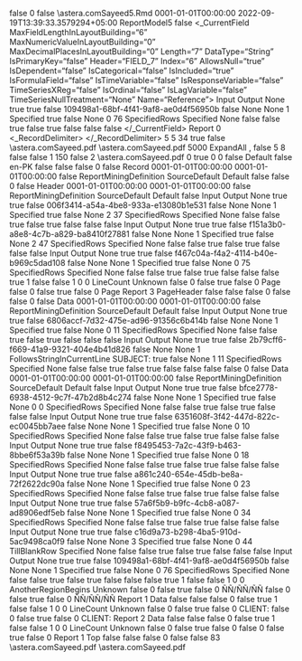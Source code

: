 ﻿<?xml version="1.0" encoding="utf-8"?>
<UdDocument xmlns:xsi="http://www.w3.org/2001/XMLSchema-instance" xmlns:xsd="http://www.w3.org/2001/XMLSchema" ProductVersion="9.0.0.1271">
  <IsFolder>false</IsFolder>
  <Id>0</Id>
  <IsNewRecord>false</IsNewRecord>
  <Name>\\astera.com\share\general\Sadia Sayeed\FieldVerification\IgnoreVerificationForField\ReportModel5.Rmd</Name>
  <Description />
  <CreateDtTm>0001-01-01T00:00:00</CreateDtTm>
  <UpdateDtTm>2022-09-19T13:39:33.3579294+05:00</UpdateDtTm>
  <CatalogInfo>
    <Name>ReportModel5</Name>
    <PublishToCatalog>false</PublishToCatalog>
  </CatalogInfo>
  <_CurrentField MaxFieldLengthInLayoutBuilding="6" MaxNumericValueInLayoutBuilding="0" MaxDecimalPlacesInLayoutBuilding="0" Length="7" DataType="String" IsPrimaryKey="false" Header="FIELD_7" Index="6" AllowsNull="true" IsDependent="false" IsCategorical="false" IsIncluded="true" IsFormulaField="false" IsTimeVariable="false" IsResponseVariable="false" TimeSeriesXReg="false" IsOrdinal="false" IsLagVariable="false" TimeSeriesNullTreatment="None" Name="Reference">
    <FieldRoles>Input Output</FieldRoles>
    <RegressionType>None</RegressionType>
    <IsInput>true</IsInput>
    <IsOutput>true</IsOutput>
    <IsVariable>false</IsVariable>
    <UniqueId>109498a1-68bf-4f41-9af8-ae0d4f56950b</UniqueId>
    <HasCollections>false</HasCollections>
    <CompositeType>None</CompositeType>
    <CompositeComponentType>None</CompositeComponentType>
    <LineCount>1</LineCount>
    <PositionType>Specified</PositionType>
    <CaseSensitiveMatch>true</CaseSensitiveMatch>
    <RegularExpressionMatch>false</RegularExpressionMatch>
    <FieldLabelPosition>None</FieldLabelPosition>
    <StartLine>0</StartLine>
    <StartColumn>76</StartColumn>
    <VerticalSizeType>SpecifiedRows</VerticalSizeType>
    <LengthType>Specified</LengthType>
    <ValueIfNull>None</ValueIfNull>
    <RemoveTextQualifier>false</RemoveTextQualifier>
    <RemoveExtraSpacesInsideText>false</RemoveExtraSpacesInsideText>
    <RemoveLeadingSpaces>true</RemoveLeadingSpaces>
    <SpecificCharactersToBeRemoved />
    <RemoveSpecificCharacters>false</RemoveSpecificCharacters>
    <RemoveTrailingSpaces>true</RemoveTrailingSpaces>
    <RemoveAllwhiteSpaces>false</RemoveAllwhiteSpaces>
    <RemovePunctuations>false</RemovePunctuations>
    <IsCalculated>false</IsCalculated>
  </_CurrentField>
  <ExportTables />
  <Options>
    <ContentType>Report</ContentType>
    <FontSize>0</FontSize>
    <_RecordDelimiter>&#xD;
</_RecordDelimiter>
    <AddSpaceBetweenExcelColumns>5</AddSpaceBetweenExcelColumns>
    <NumberOfBlankLinesForExcelEof>5</NumberOfBlankLinesForExcelEof>
    <QuoteChar>34</QuoteChar>
    <DateFormats />
    <PatternsCaseSensitive>true</PatternsCaseSensitive>
    <Looping>false</Looping>
    <SourceDirectoryForLooping>
      <Path />
      <UncPath />
    </SourceDirectoryForLooping>
    <SampleFilePath>
      <Path>\\astera.com\share\general\Sadia Sayeed\FieldVerification\SourceFiles\Client.pdf</Path>
      <UncPath>\\astera.com\share\general\Sadia Sayeed\FieldVerification\SourceFiles\Client.pdf</UncPath>
    </SampleFilePath>
    <SampleLineCount>5000</SampleLineCount>
    <OutliningType>ExpandAll</OutliningType>
    <FieldDelimiter>,</FieldDelimiter>
    <RecordDelimiter>&#xD;
</RecordDelimiter>
    <RemoveBlankLines>false</RemoveBlankLines>
    <BlankLinesForEof>5</BlankLinesForEof>
    <TabSize>8</TabSize>
    <PdfOptions>
      <NeedsOCR>false</NeedsOCR>
      <ConvertingOCR>false</ConvertingOCR>
      <OCRScaleFactor>1</OCRScaleFactor>
      <MinPPI>150</MinPPI>
      <RefreshOnNextRun>false</RefreshOnNextRun>
      <OCRResolution>2</OCRResolution>
      <PreviousReportPath>\\astera.com\share\general\Sadia Sayeed\FieldVerification\SourceFiles\Client.pdf</PreviousReportPath>
      <ScalingFactor>0</ScalingFactor>
      <MaintainOriginalLayout>true</MaintainOriginalLayout>
      <StartPage>0</StartPage>
      <EndPage>0</EndPage>
      <filterPages>false</filterPages>
      <OwnerPassword />
      <UserPassword />
    </PdfOptions>
    <ReportStyle>Default</ReportStyle>
    <MaintainLocale>false</MaintainLocale>
    <Culture>en-PK</Culture>
    <CalculateFields>false</CalculateFields>
    <checkBoxUseOcr>false</checkBoxUseOcr>
  </Options>
  <ReportLayout IsHierarchicalFile="false">
    <IsFolder>false</IsFolder>
    <Id>0</Id>
    <IsNewRecord>false</IsNewRecord>
    <Name>Record</Name>
    <Description />
    <CreateDtTm>0001-01-01T00:00:00</CreateDtTm>
    <UpdateDtTm>0001-01-01T00:00:00</UpdateDtTm>
    <IsSharedLayout>false</IsSharedLayout>
    <LayoutBuildingOptions>
      <RecordType>ReportMiningDefinition</RecordType>
      <LayoutBuildingDefaultMode>SourceDefault</LayoutBuildingDefaultMode>
      <LayoutBuildingProcess>Default</LayoutBuildingProcess>
    </LayoutBuildingOptions>
    <SuppressLayoutBuilding>false</SuppressLayoutBuilding>
    <Fields />
    <Children />
    <Referenced>
      <BaseLayout xsi:type="ReportLayout" IsHierarchicalFile="false">
        <IsFolder>false</IsFolder>
        <Id>0</Id>
        <IsNewRecord>false</IsNewRecord>
        <Name>Header</Name>
        <Description />
        <CreateDtTm>0001-01-01T00:00:00</CreateDtTm>
        <UpdateDtTm>0001-01-01T00:00:00</UpdateDtTm>
        <IsSharedLayout>false</IsSharedLayout>
        <LayoutBuildingOptions>
          <RecordType>ReportMiningDefinition</RecordType>
          <LayoutBuildingDefaultMode>SourceDefault</LayoutBuildingDefaultMode>
          <LayoutBuildingProcess>Default</LayoutBuildingProcess>
        </LayoutBuildingOptions>
        <SuppressLayoutBuilding>false</SuppressLayoutBuilding>
        <Fields>
          <ReportLayoutField MaxFieldLengthInLayoutBuilding="8" MaxNumericValueInLayoutBuilding="0" MaxDecimalPlacesInLayoutBuilding="0" Length="9" DataType="Date" IsPrimaryKey="false" Header="FIELD_3" Index="0" AllowsNull="true" IsDependent="false" IsCategorical="false" IsIncluded="true" IsFormulaField="false" IsTimeVariable="false" IsResponseVariable="false" TimeSeriesXReg="false" IsOrdinal="false" IsLagVariable="false" TimeSeriesNullTreatment="None" Name="StartDate">
            <FieldRoles>Input Output</FieldRoles>
            <RegressionType>None</RegressionType>
            <IsInput>true</IsInput>
            <IsOutput>true</IsOutput>
            <IsVariable>false</IsVariable>
            <UniqueId>006f3414-a54a-4be8-933a-e13080b1e531</UniqueId>
            <HasCollections>false</HasCollections>
            <CompositeType>None</CompositeType>
            <CompositeComponentType>None</CompositeComponentType>
            <LineCount>1</LineCount>
            <PositionType>Specified</PositionType>
            <CaseSensitiveMatch>true</CaseSensitiveMatch>
            <RegularExpressionMatch>false</RegularExpressionMatch>
            <FieldLabelPosition>None</FieldLabelPosition>
            <StartLine>2</StartLine>
            <StartColumn>37</StartColumn>
            <VerticalSizeType>SpecifiedRows</VerticalSizeType>
            <LengthType>Specified</LengthType>
            <ValueIfNull>None</ValueIfNull>
            <RemoveTextQualifier>false</RemoveTextQualifier>
            <RemoveExtraSpacesInsideText>false</RemoveExtraSpacesInsideText>
            <RemoveLeadingSpaces>true</RemoveLeadingSpaces>
            <SpecificCharactersToBeRemoved />
            <RemoveSpecificCharacters>false</RemoveSpecificCharacters>
            <RemoveTrailingSpaces>true</RemoveTrailingSpaces>
            <RemoveAllwhiteSpaces>false</RemoveAllwhiteSpaces>
            <RemovePunctuations>false</RemovePunctuations>
            <IsCalculated>false</IsCalculated>
          </ReportLayoutField>
          <ReportLayoutField MaxFieldLengthInLayoutBuilding="8" MaxNumericValueInLayoutBuilding="0" MaxDecimalPlacesInLayoutBuilding="0" Length="9" DataType="String" IsPrimaryKey="false" Header="FIELD_4" Index="1" AllowsNull="true" IsDependent="false" IsCategorical="false" IsIncluded="true" IsFormulaField="false" IsTimeVariable="false" IsResponseVariable="false" TimeSeriesXReg="false" IsOrdinal="false" IsLagVariable="false" TimeSeriesNullTreatment="None" Name="EndDate">
            <FieldRoles>Input Output</FieldRoles>
            <RegressionType>None</RegressionType>
            <IsInput>true</IsInput>
            <IsOutput>true</IsOutput>
            <IsVariable>false</IsVariable>
            <UniqueId>f151a3b0-a8e8-4c7b-a829-ba8410f27881</UniqueId>
            <HasCollections>false</HasCollections>
            <CompositeType>None</CompositeType>
            <CompositeComponentType>None</CompositeComponentType>
            <LineCount>1</LineCount>
            <PositionType>Specified</PositionType>
            <CaseSensitiveMatch>true</CaseSensitiveMatch>
            <RegularExpressionMatch>false</RegularExpressionMatch>
            <FieldLabelPosition>None</FieldLabelPosition>
            <StartLine>2</StartLine>
            <StartColumn>47</StartColumn>
            <VerticalSizeType>SpecifiedRows</VerticalSizeType>
            <LengthType>Specified</LengthType>
            <ValueIfNull>None</ValueIfNull>
            <RemoveTextQualifier>false</RemoveTextQualifier>
            <RemoveExtraSpacesInsideText>false</RemoveExtraSpacesInsideText>
            <RemoveLeadingSpaces>true</RemoveLeadingSpaces>
            <SpecificCharactersToBeRemoved />
            <RemoveSpecificCharacters>false</RemoveSpecificCharacters>
            <RemoveTrailingSpaces>true</RemoveTrailingSpaces>
            <RemoveAllwhiteSpaces>false</RemoveAllwhiteSpaces>
            <RemovePunctuations>false</RemovePunctuations>
            <IsCalculated>false</IsCalculated>
          </ReportLayoutField>
          <ReportLayoutField MaxFieldLengthInLayoutBuilding="7" MaxNumericValueInLayoutBuilding="0" MaxDecimalPlacesInLayoutBuilding="0" Length="6" DataType="String" IsPrimaryKey="false" Header="FIELD_3" Index="2" AllowsNull="true" IsDependent="false" IsCategorical="false" IsIncluded="true" IsFormulaField="false" IsTimeVariable="false" IsResponseVariable="false" TimeSeriesXReg="false" IsOrdinal="false" IsLagVariable="false" TimeSeriesNullTreatment="None" Name="PageNumber">
            <FieldRoles>Input Output</FieldRoles>
            <RegressionType>None</RegressionType>
            <IsInput>true</IsInput>
            <IsOutput>true</IsOutput>
            <IsVariable>false</IsVariable>
            <UniqueId>f467c04a-f4a2-4114-b40e-b969c5dad108</UniqueId>
            <HasCollections>false</HasCollections>
            <CompositeType>None</CompositeType>
            <CompositeComponentType>None</CompositeComponentType>
            <LineCount>1</LineCount>
            <PositionType>Specified</PositionType>
            <CaseSensitiveMatch>true</CaseSensitiveMatch>
            <RegularExpressionMatch>false</RegularExpressionMatch>
            <FieldLabelPosition>None</FieldLabelPosition>
            <StartLine>0</StartLine>
            <StartColumn>75</StartColumn>
            <VerticalSizeType>SpecifiedRows</VerticalSizeType>
            <LengthType>Specified</LengthType>
            <ValueIfNull>None</ValueIfNull>
            <RemoveTextQualifier>false</RemoveTextQualifier>
            <RemoveExtraSpacesInsideText>false</RemoveExtraSpacesInsideText>
            <RemoveLeadingSpaces>true</RemoveLeadingSpaces>
            <SpecificCharactersToBeRemoved />
            <RemoveSpecificCharacters>false</RemoveSpecificCharacters>
            <RemoveTrailingSpaces>true</RemoveTrailingSpaces>
            <RemoveAllwhiteSpaces>false</RemoveAllwhiteSpaces>
            <RemovePunctuations>false</RemovePunctuations>
            <IsCalculated>false</IsCalculated>
          </ReportLayoutField>
        </Fields>
        <Children />
        <Referenced />
        <ValidationRules />
        <autoLayoutFields>
          <RegionContainsHeader>true</RegionContainsHeader>
          <HeaderSpanOver>1</HeaderSpanOver>
          <IsAutoGenerated>false</IsAutoGenerated>
          <IsAutoCreateField>false</IsAutoCreateField>
          <NoOfSelectedLines>1</NoOfSelectedLines>
          <RegionNumber>0</RegionNumber>
          <StartingLineNumber>0</StartingLineNumber>
          <PreservedFieldNameIndexes />
          <PreservedFieldNames />
        </autoLayoutFields>
        <EndType>LineCount</EndType>
        <RegionFormat>Unknown</RegionFormat>
        <Patterns>
          <LinePatternBase xsi:type="LinePattern">
            <IsCaseSensitiveMatch>false</IsCaseSensitiveMatch>
            <ApplyToLine>0</ApplyToLine>
            <IsRegEx>false</IsRegEx>
            <FloatFields>true</FloatFields>
            <IsFloatingPattern>false</IsFloatingPattern>
            <LineLength>0</LineLength>
            <PatternText>                                                                           Page    </PatternText>
          </LinePatternBase>
        </Patterns>
        <Pattern xsi:type="LinePattern">
          <IsCaseSensitiveMatch>false</IsCaseSensitiveMatch>
          <ApplyToLine>0</ApplyToLine>
          <IsRegEx>false</IsRegEx>
          <FloatFields>true</FloatFields>
          <IsFloatingPattern>false</IsFloatingPattern>
          <LineLength>0</LineLength>
          <PatternText>                                                                           Page    </PatternText>
        </Pattern>
        <ContentType>Report</ContentType>
        <LineCount>3</LineCount>
        <RegionType>PageHeader</RegionType>
        <IsContainer>false</IsContainer>
        <IsOverlappedContainer>false</IsOverlappedContainer>
        <FieldPositionsMayBeOff>false</FieldPositionsMayBeOff>
        <patternRegionEnd />
        <MaxFieldStartAdjustment>0</MaxFieldStartAdjustment>
        <IsMultiColumnRegion>false</IsMultiColumnRegion>
        <RegionColumnStarts />
      </BaseLayout>
      <BaseLayout xsi:type="ReportLayout" IsHierarchicalFile="false">
        <IsFolder>false</IsFolder>
        <Id>0</Id>
        <IsNewRecord>false</IsNewRecord>
        <Name>Data</Name>
        <Description />
        <CreateDtTm>0001-01-01T00:00:00</CreateDtTm>
        <UpdateDtTm>0001-01-01T00:00:00</UpdateDtTm>
        <IsSharedLayout>false</IsSharedLayout>
        <LayoutBuildingOptions>
          <RecordType>ReportMiningDefinition</RecordType>
          <LayoutBuildingDefaultMode>SourceDefault</LayoutBuildingDefaultMode>
          <LayoutBuildingProcess>Default</LayoutBuildingProcess>
        </LayoutBuildingOptions>
        <SuppressLayoutBuilding>false</SuppressLayoutBuilding>
        <Fields>
          <ReportLayoutField MaxFieldLengthInLayoutBuilding="21" MaxNumericValueInLayoutBuilding="0" MaxDecimalPlacesInLayoutBuilding="0" Length="21" DataType="String" IsPrimaryKey="false" Header="FIELD_1" Index="0" AllowsNull="true" IsDependent="false" IsCategorical="false" IsIncluded="true" IsFormulaField="false" IsTimeVariable="false" IsResponseVariable="false" TimeSeriesXReg="false" IsOrdinal="false" IsLagVariable="false" TimeSeriesNullTreatment="None" Name="ClientName">
            <FieldRoles>Input Output</FieldRoles>
            <RegressionType>None</RegressionType>
            <IsInput>true</IsInput>
            <IsOutput>true</IsOutput>
            <IsVariable>false</IsVariable>
            <UniqueId>6806accf-7d32-475e-ad96-91356c6b414b</UniqueId>
            <HasCollections>false</HasCollections>
            <CompositeType>None</CompositeType>
            <CompositeComponentType>None</CompositeComponentType>
            <LineCount>1</LineCount>
            <PositionType>Specified</PositionType>
            <CaseSensitiveMatch>true</CaseSensitiveMatch>
            <RegularExpressionMatch>false</RegularExpressionMatch>
            <FieldLabelPosition>None</FieldLabelPosition>
            <StartLine>0</StartLine>
            <StartColumn>11</StartColumn>
            <VerticalSizeType>SpecifiedRows</VerticalSizeType>
            <LengthType>Specified</LengthType>
            <ValueIfNull>None</ValueIfNull>
            <RemoveTextQualifier>false</RemoveTextQualifier>
            <RemoveExtraSpacesInsideText>false</RemoveExtraSpacesInsideText>
            <RemoveLeadingSpaces>true</RemoveLeadingSpaces>
            <SpecificCharactersToBeRemoved />
            <RemoveSpecificCharacters>false</RemoveSpecificCharacters>
            <RemoveTrailingSpaces>true</RemoveTrailingSpaces>
            <RemoveAllwhiteSpaces>false</RemoveAllwhiteSpaces>
            <RemovePunctuations>false</RemovePunctuations>
            <IsCalculated>false</IsCalculated>
          </ReportLayoutField>
          <ReportLayoutField MaxFieldLengthInLayoutBuilding="36" MaxNumericValueInLayoutBuilding="0" MaxDecimalPlacesInLayoutBuilding="0" Length="36" DataType="String" IsPrimaryKey="false" Header="FIELD_2" Index="1" AllowsNull="true" IsDependent="false" IsCategorical="false" IsIncluded="true" IsFormulaField="false" IsTimeVariable="false" IsResponseVariable="false" TimeSeriesXReg="false" IsOrdinal="false" IsLagVariable="false" TimeSeriesNullTreatment="None" Name="Subject">
            <FieldRoles>Input Output</FieldRoles>
            <RegressionType>None</RegressionType>
            <IsInput>true</IsInput>
            <IsOutput>true</IsOutput>
            <IsVariable>false</IsVariable>
            <UniqueId>2b79cff6-f669-41a9-9321-404e4b41d826</UniqueId>
            <HasCollections>false</HasCollections>
            <CompositeType>None</CompositeType>
            <CompositeComponentType>None</CompositeComponentType>
            <LineCount>1</LineCount>
            <PositionType>FollowsStringInCurrentLine</PositionType>
            <PrecedingString>SUBJECT:</PrecedingString>
            <CaseSensitiveMatch>true</CaseSensitiveMatch>
            <RegularExpressionMatch>false</RegularExpressionMatch>
            <FieldLabelPosition>None</FieldLabelPosition>
            <StartLine>1</StartLine>
            <StartColumn>11</StartColumn>
            <VerticalSizeType>SpecifiedRows</VerticalSizeType>
            <LengthType>Specified</LengthType>
            <ValueIfNull>None</ValueIfNull>
            <RemoveTextQualifier>false</RemoveTextQualifier>
            <RemoveExtraSpacesInsideText>false</RemoveExtraSpacesInsideText>
            <RemoveLeadingSpaces>true</RemoveLeadingSpaces>
            <SpecificCharactersToBeRemoved />
            <RemoveSpecificCharacters>false</RemoveSpecificCharacters>
            <RemoveTrailingSpaces>true</RemoveTrailingSpaces>
            <RemoveAllwhiteSpaces>false</RemoveAllwhiteSpaces>
            <RemovePunctuations>false</RemovePunctuations>
            <IsCalculated>false</IsCalculated>
          </ReportLayoutField>
        </Fields>
        <Children>
          <BaseLayout xsi:type="ReportLayout" IsHierarchicalFile="false">
            <IsFolder>false</IsFolder>
            <Id>0</Id>
            <IsNewRecord>false</IsNewRecord>
            <Name>Data</Name>
            <Description />
            <CreateDtTm>0001-01-01T00:00:00</CreateDtTm>
            <UpdateDtTm>0001-01-01T00:00:00</UpdateDtTm>
            <IsSharedLayout>false</IsSharedLayout>
            <LayoutBuildingOptions>
              <RecordType>ReportMiningDefinition</RecordType>
              <LayoutBuildingDefaultMode>SourceDefault</LayoutBuildingDefaultMode>
              <LayoutBuildingProcess>Default</LayoutBuildingProcess>
            </LayoutBuildingOptions>
            <SuppressLayoutBuilding>false</SuppressLayoutBuilding>
            <Fields>
              <ReportLayoutField MaxFieldLengthInLayoutBuilding="8" MaxNumericValueInLayoutBuilding="0" MaxDecimalPlacesInLayoutBuilding="0" Length="8" DataType="String" IsPrimaryKey="false" Header="FIELD_1" Index="0" AllowsNull="true" IsDependent="false" IsCategorical="false" IsIncluded="true" IsFormulaField="false" IsTimeVariable="false" IsResponseVariable="false" TimeSeriesXReg="false" IsOrdinal="false" IsLagVariable="false" TimeSeriesNullTreatment="None" Name="Date">
                <FieldRoles>Input Output</FieldRoles>
                <RegressionType>None</RegressionType>
                <IsInput>true</IsInput>
                <IsOutput>true</IsOutput>
                <IsVariable>false</IsVariable>
                <UniqueId>bfce2778-6938-4512-9c7f-47b2d8b4c274</UniqueId>
                <HasCollections>false</HasCollections>
                <CompositeType>None</CompositeType>
                <CompositeComponentType>None</CompositeComponentType>
                <LineCount>1</LineCount>
                <PositionType>Specified</PositionType>
                <CaseSensitiveMatch>true</CaseSensitiveMatch>
                <RegularExpressionMatch>false</RegularExpressionMatch>
                <FieldLabelPosition>None</FieldLabelPosition>
                <StartLine>0</StartLine>
                <StartColumn>0</StartColumn>
                <VerticalSizeType>SpecifiedRows</VerticalSizeType>
                <LengthType>Specified</LengthType>
                <ValueIfNull>None</ValueIfNull>
                <RemoveTextQualifier>false</RemoveTextQualifier>
                <RemoveExtraSpacesInsideText>false</RemoveExtraSpacesInsideText>
                <RemoveLeadingSpaces>true</RemoveLeadingSpaces>
                <SpecificCharactersToBeRemoved />
                <RemoveSpecificCharacters>false</RemoveSpecificCharacters>
                <RemoveTrailingSpaces>true</RemoveTrailingSpaces>
                <RemoveAllwhiteSpaces>false</RemoveAllwhiteSpaces>
                <RemovePunctuations>false</RemovePunctuations>
                <IsCalculated>false</IsCalculated>
              </ReportLayoutField>
              <ReportLayoutField MaxFieldLengthInLayoutBuilding="1" MaxNumericValueInLayoutBuilding="0" MaxDecimalPlacesInLayoutBuilding="0" Length="1" DataType="String" IsPrimaryKey="false" Header="FIELD_2" Index="1" AllowsNull="true" IsDependent="false" IsCategorical="false" IsIncluded="true" IsFormulaField="false" IsTimeVariable="false" IsResponseVariable="false" TimeSeriesXReg="false" IsOrdinal="false" IsLagVariable="false" TimeSeriesNullTreatment="None" Name="ID">
                <FieldRoles>Input Output</FieldRoles>
                <RegressionType>None</RegressionType>
                <IsInput>true</IsInput>
                <IsOutput>true</IsOutput>
                <IsVariable>false</IsVariable>
                <UniqueId>6351608f-3f42-447d-822c-ec0045bb7aee</UniqueId>
                <HasCollections>false</HasCollections>
                <CompositeType>None</CompositeType>
                <CompositeComponentType>None</CompositeComponentType>
                <LineCount>1</LineCount>
                <PositionType>Specified</PositionType>
                <CaseSensitiveMatch>true</CaseSensitiveMatch>
                <RegularExpressionMatch>false</RegularExpressionMatch>
                <FieldLabelPosition>None</FieldLabelPosition>
                <StartLine>0</StartLine>
                <StartColumn>10</StartColumn>
                <VerticalSizeType>SpecifiedRows</VerticalSizeType>
                <LengthType>Specified</LengthType>
                <ValueIfNull>None</ValueIfNull>
                <RemoveTextQualifier>false</RemoveTextQualifier>
                <RemoveExtraSpacesInsideText>false</RemoveExtraSpacesInsideText>
                <RemoveLeadingSpaces>true</RemoveLeadingSpaces>
                <SpecificCharactersToBeRemoved />
                <RemoveSpecificCharacters>false</RemoveSpecificCharacters>
                <RemoveTrailingSpaces>true</RemoveTrailingSpaces>
                <RemoveAllwhiteSpaces>false</RemoveAllwhiteSpaces>
                <RemovePunctuations>false</RemovePunctuations>
                <IsCalculated>false</IsCalculated>
              </ReportLayoutField>
              <ReportLayoutField MaxFieldLengthInLayoutBuilding="2" MaxNumericValueInLayoutBuilding="90" MaxDecimalPlacesInLayoutBuilding="1" Length="2" DataType="Real" IsPrimaryKey="false" Header="FIELD_3" Index="2" AllowsNull="true" IsDependent="false" IsCategorical="false" IsIncluded="true" IsFormulaField="false" IsTimeVariable="false" IsResponseVariable="false" TimeSeriesXReg="false" IsOrdinal="false" IsLagVariable="false" TimeSeriesNullTreatment="None" Name="Hours">
                <FieldRoles>Input Output</FieldRoles>
                <RegressionType>None</RegressionType>
                <IsInput>true</IsInput>
                <IsOutput>true</IsOutput>
                <IsVariable>false</IsVariable>
                <UniqueId>f8495453-7a2c-43f9-b463-8bbe6f53a39b</UniqueId>
                <HasCollections>false</HasCollections>
                <CompositeType>None</CompositeType>
                <CompositeComponentType>None</CompositeComponentType>
                <LineCount>1</LineCount>
                <PositionType>Specified</PositionType>
                <CaseSensitiveMatch>true</CaseSensitiveMatch>
                <RegularExpressionMatch>false</RegularExpressionMatch>
                <FieldLabelPosition>None</FieldLabelPosition>
                <StartLine>0</StartLine>
                <StartColumn>18</StartColumn>
                <VerticalSizeType>SpecifiedRows</VerticalSizeType>
                <LengthType>Specified</LengthType>
                <ValueIfNull>None</ValueIfNull>
                <RemoveTextQualifier>false</RemoveTextQualifier>
                <RemoveExtraSpacesInsideText>false</RemoveExtraSpacesInsideText>
                <RemoveLeadingSpaces>true</RemoveLeadingSpaces>
                <SpecificCharactersToBeRemoved />
                <RemoveSpecificCharacters>false</RemoveSpecificCharacters>
                <RemoveTrailingSpaces>true</RemoveTrailingSpaces>
                <RemoveAllwhiteSpaces>false</RemoveAllwhiteSpaces>
                <RemovePunctuations>false</RemovePunctuations>
                <IsCalculated>false</IsCalculated>
              </ReportLayoutField>
              <ReportLayoutField MaxFieldLengthInLayoutBuilding="3" MaxNumericValueInLayoutBuilding="180" MaxDecimalPlacesInLayoutBuilding="0" Length="3" DataType="Real" IsPrimaryKey="false" Header="FIELD_4" Index="3" AllowsNull="true" IsDependent="false" IsCategorical="false" IsIncluded="true" IsFormulaField="false" IsTimeVariable="false" IsResponseVariable="false" TimeSeriesXReg="false" IsOrdinal="false" IsLagVariable="false" TimeSeriesNullTreatment="None" Name="Rate">
                <FieldRoles>Input Output</FieldRoles>
                <RegressionType>None</RegressionType>
                <IsInput>true</IsInput>
                <IsOutput>true</IsOutput>
                <IsVariable>false</IsVariable>
                <UniqueId>a861c240-654e-45db-be8a-72f2622dc90a</UniqueId>
                <HasCollections>false</HasCollections>
                <CompositeType>None</CompositeType>
                <CompositeComponentType>None</CompositeComponentType>
                <LineCount>1</LineCount>
                <PositionType>Specified</PositionType>
                <CaseSensitiveMatch>true</CaseSensitiveMatch>
                <RegularExpressionMatch>false</RegularExpressionMatch>
                <FieldLabelPosition>None</FieldLabelPosition>
                <StartLine>0</StartLine>
                <StartColumn>23</StartColumn>
                <VerticalSizeType>SpecifiedRows</VerticalSizeType>
                <LengthType>Specified</LengthType>
                <ValueIfNull>None</ValueIfNull>
                <RemoveTextQualifier>false</RemoveTextQualifier>
                <RemoveExtraSpacesInsideText>false</RemoveExtraSpacesInsideText>
                <RemoveLeadingSpaces>true</RemoveLeadingSpaces>
                <SpecificCharactersToBeRemoved />
                <RemoveSpecificCharacters>false</RemoveSpecificCharacters>
                <RemoveTrailingSpaces>true</RemoveTrailingSpaces>
                <RemoveAllwhiteSpaces>false</RemoveAllwhiteSpaces>
                <RemovePunctuations>false</RemovePunctuations>
                <IsCalculated>false</IsCalculated>
              </ReportLayoutField>
              <ReportLayoutField MaxFieldLengthInLayoutBuilding="5" MaxNumericValueInLayoutBuilding="0" MaxDecimalPlacesInLayoutBuilding="0" Length="5" DataType="String" IsPrimaryKey="false" Header="FIELD_5" Index="4" AllowsNull="true" IsDependent="false" IsCategorical="false" IsIncluded="true" IsFormulaField="false" IsTimeVariable="false" IsResponseVariable="false" TimeSeriesXReg="false" IsOrdinal="false" IsLagVariable="false" TimeSeriesNullTreatment="None" Name="Amount">
                <FieldRoles>Input Output</FieldRoles>
                <RegressionType>None</RegressionType>
                <IsInput>true</IsInput>
                <IsOutput>true</IsOutput>
                <IsVariable>false</IsVariable>
                <UniqueId>57a6f5b9-b9fc-4cb8-a087-ad8906edf5eb</UniqueId>
                <HasCollections>false</HasCollections>
                <CompositeType>None</CompositeType>
                <CompositeComponentType>None</CompositeComponentType>
                <LineCount>1</LineCount>
                <PositionType>Specified</PositionType>
                <CaseSensitiveMatch>true</CaseSensitiveMatch>
                <RegularExpressionMatch>false</RegularExpressionMatch>
                <FieldLabelPosition>None</FieldLabelPosition>
                <StartLine>0</StartLine>
                <StartColumn>34</StartColumn>
                <VerticalSizeType>SpecifiedRows</VerticalSizeType>
                <LengthType>Specified</LengthType>
                <ValueIfNull>None</ValueIfNull>
                <RemoveTextQualifier>false</RemoveTextQualifier>
                <RemoveExtraSpacesInsideText>false</RemoveExtraSpacesInsideText>
                <RemoveLeadingSpaces>true</RemoveLeadingSpaces>
                <SpecificCharactersToBeRemoved />
                <RemoveSpecificCharacters>false</RemoveSpecificCharacters>
                <RemoveTrailingSpaces>true</RemoveTrailingSpaces>
                <RemoveAllwhiteSpaces>false</RemoveAllwhiteSpaces>
                <RemovePunctuations>false</RemovePunctuations>
                <IsCalculated>false</IsCalculated>
              </ReportLayoutField>
              <ReportLayoutField MaxFieldLengthInLayoutBuilding="68" MaxNumericValueInLayoutBuilding="0" MaxDecimalPlacesInLayoutBuilding="0" Length="22" DataType="String" IsPrimaryKey="false" Header="FIELD_7" Index="5" AllowsNull="true" IsDependent="false" IsCategorical="false" IsIncluded="true" IsFormulaField="false" IsTimeVariable="false" IsResponseVariable="false" TimeSeriesXReg="false" IsOrdinal="false" IsLagVariable="false" TimeSeriesNullTreatment="None" Name="Description">
                <FieldRoles>Input Output</FieldRoles>
                <RegressionType>None</RegressionType>
                <IsInput>true</IsInput>
                <IsOutput>true</IsOutput>
                <IsVariable>false</IsVariable>
                <UniqueId>c16d9a73-b298-4ba5-910d-5ac9498ca0f9</UniqueId>
                <HasCollections>false</HasCollections>
                <CompositeType>None</CompositeType>
                <CompositeComponentType>None</CompositeComponentType>
                <LineCount>3</LineCount>
                <PositionType>Specified</PositionType>
                <CaseSensitiveMatch>true</CaseSensitiveMatch>
                <RegularExpressionMatch>false</RegularExpressionMatch>
                <FieldLabelPosition>None</FieldLabelPosition>
                <StartLine>0</StartLine>
                <StartColumn>44</StartColumn>
                <VerticalSizeType>TillBlankRow</VerticalSizeType>
                <LengthType>Specified</LengthType>
                <ValueIfNull>None</ValueIfNull>
                <RemoveTextQualifier>false</RemoveTextQualifier>
                <RemoveExtraSpacesInsideText>false</RemoveExtraSpacesInsideText>
                <RemoveLeadingSpaces>true</RemoveLeadingSpaces>
                <SpecificCharactersToBeRemoved />
                <RemoveSpecificCharacters>false</RemoveSpecificCharacters>
                <RemoveTrailingSpaces>true</RemoveTrailingSpaces>
                <RemoveAllwhiteSpaces>false</RemoveAllwhiteSpaces>
                <RemovePunctuations>false</RemovePunctuations>
                <IsCalculated>false</IsCalculated>
              </ReportLayoutField>
              <ReportLayoutField MaxFieldLengthInLayoutBuilding="6" MaxNumericValueInLayoutBuilding="0" MaxDecimalPlacesInLayoutBuilding="0" Length="7" DataType="String" IsPrimaryKey="false" Header="FIELD_7" Index="6" AllowsNull="true" IsDependent="false" IsCategorical="false" IsIncluded="true" IsFormulaField="false" IsTimeVariable="false" IsResponseVariable="false" TimeSeriesXReg="false" IsOrdinal="false" IsLagVariable="false" TimeSeriesNullTreatment="None" Name="Reference">
                <FieldRoles>Input Output</FieldRoles>
                <RegressionType>None</RegressionType>
                <IsInput>true</IsInput>
                <IsOutput>true</IsOutput>
                <IsVariable>false</IsVariable>
                <UniqueId>109498a1-68bf-4f41-9af8-ae0d4f56950b</UniqueId>
                <HasCollections>false</HasCollections>
                <CompositeType>None</CompositeType>
                <CompositeComponentType>None</CompositeComponentType>
                <LineCount>1</LineCount>
                <PositionType>Specified</PositionType>
                <CaseSensitiveMatch>true</CaseSensitiveMatch>
                <RegularExpressionMatch>false</RegularExpressionMatch>
                <FieldLabelPosition>None</FieldLabelPosition>
                <StartLine>0</StartLine>
                <StartColumn>76</StartColumn>
                <VerticalSizeType>SpecifiedRows</VerticalSizeType>
                <LengthType>Specified</LengthType>
                <ValueIfNull>None</ValueIfNull>
                <RemoveTextQualifier>false</RemoveTextQualifier>
                <RemoveExtraSpacesInsideText>false</RemoveExtraSpacesInsideText>
                <RemoveLeadingSpaces>true</RemoveLeadingSpaces>
                <SpecificCharactersToBeRemoved />
                <RemoveSpecificCharacters>false</RemoveSpecificCharacters>
                <RemoveTrailingSpaces>true</RemoveTrailingSpaces>
                <RemoveAllwhiteSpaces>false</RemoveAllwhiteSpaces>
                <RemovePunctuations>false</RemovePunctuations>
                <IsCalculated>false</IsCalculated>
              </ReportLayoutField>
            </Fields>
            <Children />
            <Referenced />
            <ValidationRules />
            <autoLayoutFields>
              <RegionContainsHeader>true</RegionContainsHeader>
              <HeaderSpanOver>1</HeaderSpanOver>
              <IsAutoGenerated>false</IsAutoGenerated>
              <IsAutoCreateField>false</IsAutoCreateField>
              <NoOfSelectedLines>1</NoOfSelectedLines>
              <RegionNumber>0</RegionNumber>
              <StartingLineNumber>0</StartingLineNumber>
              <PreservedFieldNameIndexes />
              <PreservedFieldNames />
            </autoLayoutFields>
            <EndType>AnotherRegionBegins</EndType>
            <RegionFormat>Unknown</RegionFormat>
            <Patterns>
              <LinePatternBase xsi:type="LinePattern">
                <IsCaseSensitiveMatch>false</IsCaseSensitiveMatch>
                <ApplyToLine>0</ApplyToLine>
                <IsRegEx>false</IsRegEx>
                <FloatFields>true</FloatFields>
                <IsFloatingPattern>false</IsFloatingPattern>
                <LineLength>0</LineLength>
                <PatternText>ÑÑ/ÑÑ/ÑÑ                                                                           </PatternText>
              </LinePatternBase>
            </Patterns>
            <Pattern xsi:type="LinePattern">
              <IsCaseSensitiveMatch>false</IsCaseSensitiveMatch>
              <ApplyToLine>0</ApplyToLine>
              <IsRegEx>false</IsRegEx>
              <FloatFields>true</FloatFields>
              <IsFloatingPattern>false</IsFloatingPattern>
              <LineLength>0</LineLength>
              <PatternText>ÑÑ/ÑÑ/ÑÑ                                                                           </PatternText>
            </Pattern>
            <ContentType>Report</ContentType>
            <LineCount>1</LineCount>
            <RegionType>Data</RegionType>
            <IsContainer>false</IsContainer>
            <IsOverlappedContainer>false</IsOverlappedContainer>
            <FieldPositionsMayBeOff>false</FieldPositionsMayBeOff>
            <patternRegionEnd />
            <MaxFieldStartAdjustment>0</MaxFieldStartAdjustment>
            <IsMultiColumnRegion>false</IsMultiColumnRegion>
            <RegionColumnStarts />
          </BaseLayout>
        </Children>
        <Referenced />
        <ValidationRules />
        <autoLayoutFields>
          <RegionContainsHeader>true</RegionContainsHeader>
          <HeaderSpanOver>1</HeaderSpanOver>
          <IsAutoGenerated>false</IsAutoGenerated>
          <IsAutoCreateField>false</IsAutoCreateField>
          <NoOfSelectedLines>1</NoOfSelectedLines>
          <RegionNumber>0</RegionNumber>
          <StartingLineNumber>0</StartingLineNumber>
          <PreservedFieldNameIndexes />
          <PreservedFieldNames />
        </autoLayoutFields>
        <EndType>LineCount</EndType>
        <RegionFormat>Unknown</RegionFormat>
        <Patterns>
          <LinePatternBase xsi:type="LinePattern">
            <IsCaseSensitiveMatch>false</IsCaseSensitiveMatch>
            <ApplyToLine>0</ApplyToLine>
            <IsRegEx>false</IsRegEx>
            <FloatFields>true</FloatFields>
            <IsFloatingPattern>false</IsFloatingPattern>
            <LineLength>0</LineLength>
            <PatternText> CLIENT:                                                                           </PatternText>
          </LinePatternBase>
        </Patterns>
        <Pattern xsi:type="LinePattern">
          <IsCaseSensitiveMatch>false</IsCaseSensitiveMatch>
          <ApplyToLine>0</ApplyToLine>
          <IsRegEx>false</IsRegEx>
          <FloatFields>true</FloatFields>
          <IsFloatingPattern>false</IsFloatingPattern>
          <LineLength>0</LineLength>
          <PatternText> CLIENT:                                                                           </PatternText>
        </Pattern>
        <ContentType>Report</ContentType>
        <LineCount>2</LineCount>
        <RegionType>Data</RegionType>
        <IsContainer>false</IsContainer>
        <IsOverlappedContainer>false</IsOverlappedContainer>
        <FieldPositionsMayBeOff>false</FieldPositionsMayBeOff>
        <patternRegionEnd />
        <MaxFieldStartAdjustment>0</MaxFieldStartAdjustment>
        <IsMultiColumnRegion>false</IsMultiColumnRegion>
        <RegionColumnStarts />
      </BaseLayout>
    </Referenced>
    <ValidationRules />
    <autoLayoutFields>
      <RegionContainsHeader>true</RegionContainsHeader>
      <HeaderSpanOver>1</HeaderSpanOver>
      <IsAutoGenerated>false</IsAutoGenerated>
      <IsAutoCreateField>false</IsAutoCreateField>
      <NoOfSelectedLines>1</NoOfSelectedLines>
      <RegionNumber>0</RegionNumber>
      <StartingLineNumber>0</StartingLineNumber>
      <PreservedFieldNameIndexes />
      <PreservedFieldNames />
    </autoLayoutFields>
    <EndType>LineCount</EndType>
    <RegionFormat>Unknown</RegionFormat>
    <Patterns>
      <LinePatternBase xsi:type="LinePattern">
        <IsCaseSensitiveMatch>false</IsCaseSensitiveMatch>
        <ApplyToLine>0</ApplyToLine>
        <IsRegEx>false</IsRegEx>
        <FloatFields>true</FloatFields>
        <IsFloatingPattern>false</IsFloatingPattern>
        <LineLength>0</LineLength>
        <PatternText />
      </LinePatternBase>
    </Patterns>
    <Pattern xsi:type="LinePattern">
      <IsCaseSensitiveMatch>false</IsCaseSensitiveMatch>
      <ApplyToLine>0</ApplyToLine>
      <IsRegEx>false</IsRegEx>
      <FloatFields>true</FloatFields>
      <IsFloatingPattern>false</IsFloatingPattern>
      <LineLength>0</LineLength>
      <PatternText />
    </Pattern>
    <ContentType>Report</ContentType>
    <LineCount>1</LineCount>
    <RegionType>Top</RegionType>
    <IsContainer>false</IsContainer>
    <IsOverlappedContainer>false</IsOverlappedContainer>
    <FieldPositionsMayBeOff>false</FieldPositionsMayBeOff>
    <patternRegionEnd />
    <MaxFieldStartAdjustment>0</MaxFieldStartAdjustment>
    <IsMultiColumnRegion>false</IsMultiColumnRegion>
    <RegionColumnStarts />
  </ReportLayout>
  <AGLRunningInnerMethod>false</AGLRunningInnerMethod>
  <MaxLineLength>83</MaxLineLength>
  <SampleFilePath>
    <Path>\\astera.com\share\general\Sadia Sayeed\FieldVerification\SourceFiles\Client.pdf</Path>
    <UncPath>\\astera.com\share\general\Sadia Sayeed\FieldVerification\SourceFiles\Client.pdf</UncPath>
  </SampleFilePath>
</UdDocument>